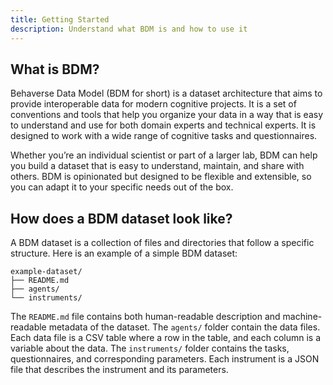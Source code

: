 ```yaml
---
title: Getting Started
description: Understand what BDM is and how to use it
---
```


## What is BDM?

Behaverse Data Model (BDM for short) is a dataset architecture that aims to provide interoperable data for modern cognitive projects. It is a set of conventions and tools that help you organize your data in a way that is easy to understand and use for both domain experts and technical experts. It is designed to work with a wide range of cognitive tasks and questionnaires.

Whether you're an individual scientist or part of a larger lab, BDM can help you build a dataset that is easy to understand, maintain, and share with others. BDM is opinionated but designed to be flexible and extensible, so you can adapt it to your specific needs out of the box.

## How does a BDM dataset look like?

A BDM dataset is a collection of files and directories that follow a specific structure. Here is an example of a simple BDM dataset:

```
example-dataset/
├── README.md
├── agents/
└── instruments/
```

The `README.md` file contains both human-readable description and machine-readable metadata of the dataset. The `agents/` folder contain the data files. Each data file is a CSV table where a row in the table, and each column is a variable about the data. The `instruments/` folder contains the tasks, questionnaires, and corresponding parameters. Each instrument is a JSON file that describes the instrument and its parameters.
